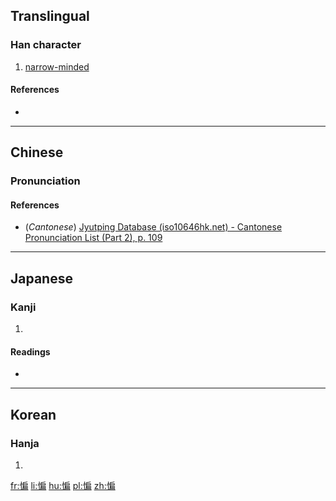 ==Translingual==

===Han character===
{{Han char|rn=61|rad=心|as=09|sn=12|four=9302<sub>7</sub>|canj=心竹尸月 (PHSB)|ids=⿰[[忄]][[扁]]}}

# [[narrow-minded]]

====References====
* {{Han ref|kx=0393.080|dkj=10872|dj=0729.060|hdz=42331.110|uh=60FC|ud=24828|bh=D947|bd=55623}}

----

==Chinese==
{{zh-hanzi-box|[[惼]]}}

===Pronunciation===
{{zh-pron
|m=biǎn
|c=bin2,pin2
|mc=y
|oc=y
|cat=a
}}

====References====
* (''Cantonese'') [http://www.iso10646hk.net/jp/document/download.jsp Jyutping Database (iso10646hk.net) - Cantonese Pronunciation List (Part 2), p. 109]

----

==Japanese==

===Kanji===
{{ja-kanji|grade=|rs=心09}}

# {{defn|lang=ja|sort=心09}}

====Readings====
* {{ja-readings|on=[[へん]] (hen)|kun=}}

----

==Korean==

===Hanja===
{{ko-hanja|hangeul=편|eumhun=|rv=pyeon|mr=p'yŏn|y=phyen}}

# {{defn|lang=ko|sort=心09}}

[[fr:惼]]
[[li:惼]]
[[hu:惼]]
[[pl:惼]]
[[zh:惼]]